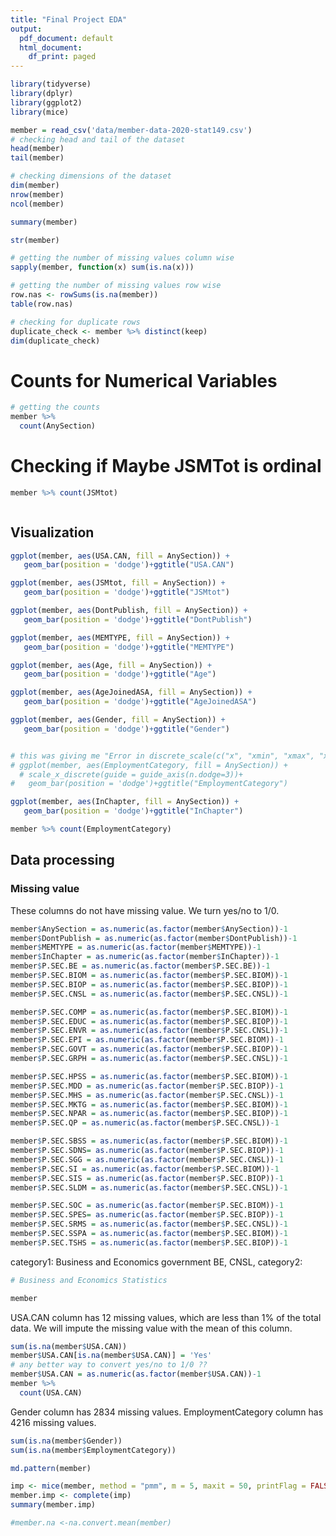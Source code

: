 ```yaml
---
title: "Final Project EDA"
output:
  pdf_document: default
  html_document:
    df_print: paged
---
```


```r
library(tidyverse)
library(dplyr)
library(ggplot2)
library(mice)
```

```r
member = read_csv('data/member-data-2020-stat149.csv')
# checking head and tail of the dataset
head(member)
tail(member)
```

```r
# checking dimensions of the dataset
dim(member)
nrow(member)
ncol(member)
```

```r
summary(member)
```
```r
str(member)
```

```r
# getting the number of missing values column wise
sapply(member, function(x) sum(is.na(x)))
```

```r
# getting the number of missing values row wise
row.nas <- rowSums(is.na(member))
table(row.nas)
```

```r
# checking for duplicate rows
duplicate_check <- member %>% distinct(keep)
dim(duplicate_check)
```

# Counts for Numerical Variables
```r
# getting the counts
member %>% 
  count(AnySection)
```
# Checking if Maybe JSMTot is ordinal
```r
member %>% count(JSMtot)
```

```r

```



## Visualization
```r
ggplot(member, aes(USA.CAN, fill = AnySection)) +     
   geom_bar(position = 'dodge')+ggtitle("USA.CAN") 

ggplot(member, aes(JSMtot, fill = AnySection)) +     
   geom_bar(position = 'dodge')+ggtitle("JSMtot") 

ggplot(member, aes(DontPublish, fill = AnySection)) +     
   geom_bar(position = 'dodge')+ggtitle("DontPublish") 

ggplot(member, aes(MEMTYPE, fill = AnySection)) +     
   geom_bar(position = 'dodge')+ggtitle("MEMTYPE") 

ggplot(member, aes(Age, fill = AnySection)) +     
   geom_bar(position = 'dodge')+ggtitle("Age") 

ggplot(member, aes(AgeJoinedASA, fill = AnySection)) +     
   geom_bar(position = 'dodge')+ggtitle("AgeJoinedASA") 

ggplot(member, aes(Gender, fill = AnySection)) +     
   geom_bar(position = 'dodge')+ggtitle("Gender") 


# this was giving me "Error in discrete_scale(c("x", "xmin", "xmax", "xend"), "position_d",  : formal argument "guide" matched by multiple actual arguments"
# ggplot(member, aes(EmploymentCategory, fill = AnySection)) +     
  # scale_x_discrete(guide = guide_axis(n.dodge=3))+
#   geom_bar(position = 'dodge')+ggtitle("EmploymentCategory") 

ggplot(member, aes(InChapter, fill = AnySection)) +     
   geom_bar(position = 'dodge')+ggtitle("InChapter") 


```

```r
member %>% count(EmploymentCategory)
```


## Data processing


### Missing value
These columns do not have missing value. We turn yes/no to 1/0.
```r
member$AnySection = as.numeric(as.factor(member$AnySection))-1
member$DontPublish = as.numeric(as.factor(member$DontPublish))-1
member$MEMTYPE = as.numeric(as.factor(member$MEMTYPE))-1
member$InChapter = as.numeric(as.factor(member$InChapter))-1
member$P.SEC.BE = as.numeric(as.factor(member$P.SEC.BE))-1
member$P.SEC.BIOM = as.numeric(as.factor(member$P.SEC.BIOM))-1
member$P.SEC.BIOP = as.numeric(as.factor(member$P.SEC.BIOP))-1
member$P.SEC.CNSL = as.numeric(as.factor(member$P.SEC.CNSL))-1

member$P.SEC.COMP = as.numeric(as.factor(member$P.SEC.BIOM))-1
member$P.SEC.EDUC = as.numeric(as.factor(member$P.SEC.BIOP))-1
member$P.SEC.ENVR = as.numeric(as.factor(member$P.SEC.CNSL))-1
member$P.SEC.EPI = as.numeric(as.factor(member$P.SEC.BIOM))-1
member$P.SEC.GOVT = as.numeric(as.factor(member$P.SEC.BIOP))-1
member$P.SEC.GRPH = as.numeric(as.factor(member$P.SEC.CNSL))-1

member$P.SEC.HPSS = as.numeric(as.factor(member$P.SEC.BIOM))-1
member$P.SEC.MDD = as.numeric(as.factor(member$P.SEC.BIOP))-1
member$P.SEC.MHS = as.numeric(as.factor(member$P.SEC.CNSL))-1
member$P.SEC.MKTG = as.numeric(as.factor(member$P.SEC.BIOM))-1
member$P.SEC.NPAR = as.numeric(as.factor(member$P.SEC.BIOP))-1
member$P.SEC.QP = as.numeric(as.factor(member$P.SEC.CNSL))-1

member$P.SEC.SBSS = as.numeric(as.factor(member$P.SEC.BIOM))-1
member$P.SEC.SDNS= as.numeric(as.factor(member$P.SEC.BIOP))-1
member$P.SEC.SGG = as.numeric(as.factor(member$P.SEC.CNSL))-1
member$P.SEC.SI = as.numeric(as.factor(member$P.SEC.BIOM))-1
member$P.SEC.SIS = as.numeric(as.factor(member$P.SEC.BIOP))-1
member$P.SEC.SLDM = as.numeric(as.factor(member$P.SEC.CNSL))-1

member$P.SEC.SOC = as.numeric(as.factor(member$P.SEC.BIOM))-1
member$P.SEC.SPES= as.numeric(as.factor(member$P.SEC.BIOP))-1
member$P.SEC.SRMS = as.numeric(as.factor(member$P.SEC.CNSL))-1
member$P.SEC.SSPA = as.numeric(as.factor(member$P.SEC.BIOM))-1
member$P.SEC.TSHS = as.numeric(as.factor(member$P.SEC.BIOP))-1

```
category1: Business and Economics government 
BE, CNSL, 
category2:
```r
# Business and Economics Statistics
```

```r
member
```

USA.CAN column has 12 missing values, which are less than 1% of the total data. We will impute the missing value with the mean of this column.
```r
sum(is.na(member$USA.CAN)) 
member$USA.CAN[is.na(member$USA.CAN)] = 'Yes'
# any better way to convert yes/no to 1/0 ??
member$USA.CAN = as.numeric(as.factor(member$USA.CAN))-1
member %>% 
  count(USA.CAN)
```

Gender column has 2834 missing values.
EmploymentCategory column has 4216 missing values.
```r
sum(is.na(member$Gender)) 
sum(is.na(member$EmploymentCategory))
```

```r
md.pattern(member)
```
```r
imp <- mice(member, method = "pmm", m = 5, maxit = 50, printFlag = FALSE)
member.imp <- complete(imp)
summary(member.imp)
```

```r
#member.na <-na.convert.mean(member)

```

